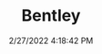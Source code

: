 ---
width: 1333
height: 2000
title: Bentley
description: 1929 Bentley 4 1/2L
date: 2/27/2022 4:18:42 PM
cameraMake: Sony
cameraModel: ILCE-7M3
lens: FE 35mm F1.4 GM
settingsfStop: f/1.4
settingsISO: ISO 100
settingsShutter: 1/50
settingsFocalLength: 35 mm
---